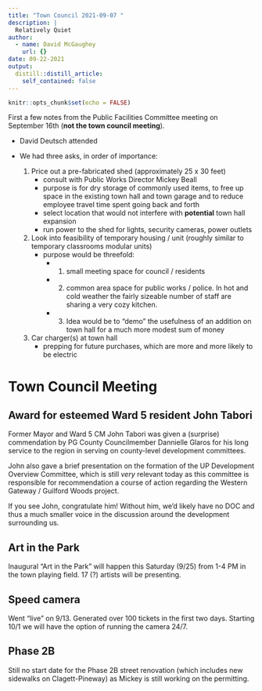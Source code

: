 ```yaml
---
title: "Town Council 2021-09-07 "
description: |
  Relatively Quiet
author:
  - name: David McGaughey
    url: {}
date: 09-22-2021
output:
  distill::distill_article:
    self_contained: false
---
```



```r
knitr::opts_chunk$set(echo = FALSE)
```


First a few notes from the Public Facilities Committee meeting on September 16th (**not the town council meeting**).

- David Deutsch attended
- We had three asks, in order of importance:

    1. Price out a pre-fabricated shed (approximately 25 x 30 feet)
        - consult with Public Works Director Mickey Beall
        - purpose is for dry storage of commonly used items, to free up space in the existing town hall and town garage and to reduce employee travel time spent going back and forth 
        - select location that would not interfere with **potential** town hall expansion
        - run power to the shed for lights, security cameras, power outlets
    2. Look into feasibility of temporary housing / unit (roughly similar to temporary classrooms modular units)
        - purpose would be threefold: 
      - 1. small meeting space for council / residents
      - 2. common area space for public works / police. In hot and cold weather the fairly sizeable number of staff are sharing a very cozy kitchen.
      - 3. Idea would be to "demo" the usefulness of an addition on town hall for a much more modest sum of money
    3. Car charger(s) at town hall
        - prepping for future purchases, which are more and more likely to be electric
  
# Town Council Meeting 

## Award for esteemed Ward 5 resident John Tabori
Former Mayor and Ward 5 CM John Tabori was given a (surprise) commendation by PG County Councilmember Dannielle Glaros for his long service to the region in serving on county-level development committees. 

John also gave a brief presentation on the formation of the UP Development Overview Committee, which is still *very* relevant today as this committee is responsible for recommendation a course of action regarding the Western Gateway / Guilford Woods project.

If you see John, congratulate him! Without him, we'd likely have no DOC and thus a much smaller voice in the discussion around the development surrounding us. 

## Art in the Park
Inaugural "Art in the Park" will happen this Saturday (9/25) from 1-4 PM in the town playing field. 17 (?) artists will be presenting.

## Speed camera
Went "live" on 9/13. Generated over 100 tickets in the first two days. Starting 10/1 we will have the option of running the camera 24/7.

## Phase 2B
Still no start date for the Phase 2B street renovation (which includes new sidewalks on Clagett-Pineway) as Mickey is still working on the permitting.


